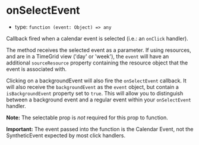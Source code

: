 
# onSelectEvent

- type: `function (event: Object) => any`

Callback fired when a calendar event is selected (i.e.: an `onClick` handler).

The method receives the selected event as a parameter. If using <LinkTo kind="props" story="resources">resources</LinkTo>, and are in a TimeGrid view ('day' or 'week'), the `event` will have an additional `sourceResource` property containing the resource object that the event is associated with.

Clicking on a <LinkTo kind="props" story="backgroundEvents">backgroundEvent</LinkTo> will also fire the `onSelectEvent` callback. It will also receive the `backgroundEvent` as the `event` object, but contain a `isBackgroundEvent` property set to `true`. This will allow you to distinguish between a background event and a regular event within your `onSelectEvent` handler.

**Note:** The <LinkTo kind="props" story="selectable">selectable</LinkTo> prop is _not_ required for this prop to function.

**Important:** The event passed into the function is the Calendar Event, not the SyntheticEvent expected by most click handlers.

<Canvas>
  <Story id="props--on-select-event" />
</Canvas>
